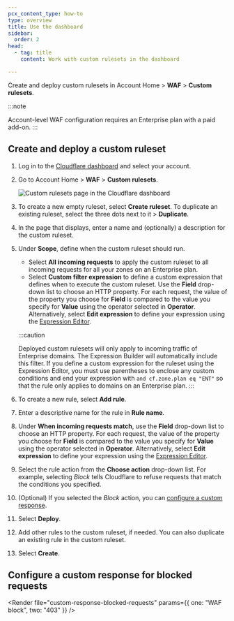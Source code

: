 ```yaml
---
pcx_content_type: how-to
type: overview
title: Use the dashboard
sidebar:
  order: 2
head:
  - tag: title
    content: Work with custom rulesets in the dashboard

---
```



Create and deploy custom rulesets in Account Home > **WAF** > **Custom rulesets**.

:::note

Account-level WAF configuration requires an Enterprise plan with a paid add-on. 
:::

## Create and deploy a custom ruleset

1. Log in to the [Cloudflare dashboard](https://dash.cloudflare.com/) and select your account.

2. Go to Account Home > **WAF** > **Custom rulesets**.

   ![Custom rulesets page in the Cloudflare dashboard](~/assets/images/waf/account/custom-rulesets-dashboard.png)

3. To create a new empty ruleset, select **Create ruleset**. To duplicate an existing ruleset, select the three dots next to it > **Duplicate**.

4. In the page that displays, enter a name and (optionally) a description for the custom ruleset.

5. Under **Scope**, define when the custom ruleset should run.

   * Select **All incoming requests** to apply the custom ruleset to all incoming requests for all your zones on an Enterprise plan.
   * Select **Custom filter expression** to define a custom expression that defines when to execute the custom ruleset. Use the **Field** drop-down list to choose an HTTP property. For each request, the value of the property you choose for **Field** is compared to the value you specify for **Value** using the operator selected in **Operator**. Alternatively, select **Edit expression** to define your expression using the [Expression Editor](/ruleset-engine/rules-language/expressions/edit-expressions/#expression-editor).

   :::caution

   Deployed custom rulesets will only apply to incoming traffic of Enterprise domains. The Expression Builder will automatically include this filter. If you define a custom expression for the ruleset using the Expression Editor, you must use parentheses to enclose any custom conditions and end your expression with `and cf.zone.plan eq "ENT"` so that the rule only applies to domains on an Enterprise plan. 
   :::

6. To create a new rule, select **Add rule**.

7. Enter a descriptive name for the rule in **Rule name**.

8. Under **When incoming requests match**, use the **Field** drop-down list to choose an HTTP property. For each request, the value of the property you choose for **Field** is compared to the value you specify for **Value** using the operator selected in **Operator**. Alternatively, select **Edit expression** to define your expression using the [Expression Editor](/ruleset-engine/rules-language/expressions/edit-expressions/#expression-editor).

9. Select the rule action from the **Choose action** drop-down list. For example, selecting *Block* tells Cloudflare to refuse requests that match the conditions you specified.

10. (Optional) If you selected the *Block* action, you can [configure a custom response](#configure-a-custom-response-for-blocked-requests).

11. Select **Deploy**.

12. Add other rules to the custom ruleset, if needed. You can also duplicate an existing rule in the custom ruleset.

13. Select **Create**.

## Configure a custom response for blocked requests

<Render file="custom-response-blocked-requests" params={{ one: "WAF block", two: "403" }} />
